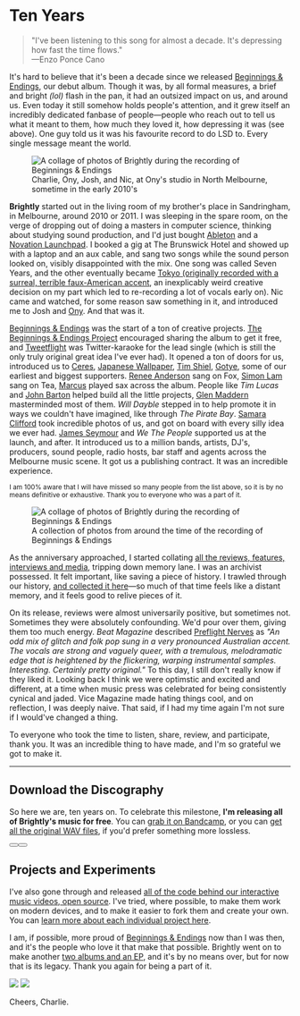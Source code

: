 
# Ten Years

> "I've been listening to this song for almost a decade. It's depressing how fast the time flows."<br />
> —Enzo Ponce Cano

It's hard to believe that it's been a decade since we released [Beginnings & Endings](https://wearebrightly.bandcamp.com/album/beginnings-endings), our debut album. Though it was, by all formal measures, a brief and bright _(lol)_ flash in the pan, it had an outsized impact on us, and around us. Even today it still somehow holds people's attention, and it grew itself an incredibly dedicated fanbase of people—people who reach out to tell us what it meant to them, how much they loved it, how depressing it was (see above). One guy told us it was his favourite record to do LSD to. Every single message meant the world.

<figure>
  <img
    src="/images/ten-years-banner.jpg"
    className="rounded-lg shadow-2xl"
    alt="A collage of photos of Brightly during the recording of Beginnings & Endings"
  />
  <figcaption>
    Charlie, Ony, Josh, and Nic, at Ony's studio in North Melbourne, sometime in
    the early 2010's
  </figcaption>
</figure>

**Brightly** started out in the living room of my brother's place in Sandringham, in Melbourne, around 2010 or 2011. I was sleeping in the spare room, on the verge of dropping out of doing a masters in computer science, thinking about studying sound production, and I'd just bought [Ableton](https://www.ableton.com/) and a [Novation Launchpad](https://novationmusic.com/en/launch). I booked a gig at The Brunswick Hotel and showed up with a laptop and an aux cable, and sang two songs while the sound person looked on, visibly disappointed with the mix. One song was called Seven Years, and the other eventually became [Tokyo (originally recorded with a surreal, terrible faux-American accent](https://www.youtube.com/watch?v=gA77r0aGtpM), an inexplicably weird creative decision on my part which led to re-recording a lot of vocals early on). Nic came and watched, for some reason saw something in it, and introduced me to Josh and [Ony](https://andreieremin.com/). And that was it.

[Beginnings & Endings](https://wearebrightly.bandcamp.com/album/beginnings-endings) was the start of a ton of creative projects. [The Beginnings & Endings Project](https://beginnings.wearebrightly.com) encouraged sharing the album to get it free, and [Tweetflight](https://tweetflight.wearebrightly.com/) was Twitter-karaoke for the lead single (which is still the only truly original great idea I've ever had). It opened a ton of doors for us, introduced us to [Ceres](https://ceresband.bandcamp.com/), [Japanese Wallpaper](https://www.japanese-wallpaper.com/), [Tim Shiel](https://www.timshiel.com/), [Gotye](http://www.gotye.com/), some of our earliest and biggest supporters. [Renee Anderson](https://www.instagram.com/renee_anderson_music) sang on Fox, [Simon Lam](https://www.instagram.com/sssimonlam/) sang on Tea, [Marcus](https://www.instagram.com/marcus.xciii/) played sax across the album. People like _Tim Lucas_ and [John Barton](https://johnbarton.co/) helped build all the little projects, [Glen Maddern](https://glenmaddern.com/) masterminded most of them. _Will Dayble_ stepped in to help promote it in ways we couldn't have imagined, like through _The Pirate Bay_. [Samara Clifford](https://samaraclifford.com/) took incredible photos of us, and got on board with every silly idea we ever had. [James Seymour](https://www.jseymourproduction.com/) and <em>We The People</em> supported us at the launch, and after. It introduced us to a million bands, artists, DJ's, producers, sound people, radio hosts, bar staff and agents across the Melbourne music scene. It got us a publishing contract. It was an incredible experience.

<small>
  I am 100% aware that I will have missed so many people from the list above, so
  it is by no means definitive or exhaustive. Thank you to everyone who was a
  part of it.
</small>

<figure>
  <img
    src="/images/ten-years-collage.webp"
    className="rounded-lg shadow-2xl"
    alt="A collage of photos of Brightly during the recording of Beginnings & Endings"
  />
  <figcaption>
    A collection of photos from around the time of the recording of Beginnings &
    Endings
  </figcaption>
</figure>

As the anniversary approached, I started collating [all the reviews, features, interviews and media](/#reviews-and-media), tripping down memory lane. I was an archivist possessed. It felt important, like saving a piece of history. I trawled through our history, [and collected it here](/)—so much of that time feels like a distant memory, and it feels good to relive pieces of it.

On its release, reviews were almost universarily positive, but sometimes not. Sometimes they were absolutely confounding. We'd pour over them, giving them too much energy. _Beat Magazine_ described [Preflight Nerves](https://tweetflight.wearebrightly.com/) as <em>"An odd mix of glitch and folk pop sung in a very pronounced Australian accent. The vocals are strong and vaguely queer, with a tremulous, melodramatic edge that is heightened by the flickering, warping instrumental samples. Interesting. Certainly pretty original."</em> To this day, I still don't really know if they liked it. Looking back I think we were optimstic and excited and different, at a time when music press was celebrated for being consistently cynical and jaded. Vice Magazine made hating things cool, and on reflection, I was deeply naive. That said, if I had my time again I'm not sure if I would've changed a thing.

To everyone who took the time to listen, share, review, and participate, thank you. It was an incredible thing to have made, and I'm so grateful we got to make it.

---

## Download the Discography

So here we are, ten years on. To celebrate this milestone, **I'm releasing all of Brightly's music for free**. You can [grab it on Bandcamp](https://wearebrightly.bandcamp.com/), or you can [get all the original WAV files](https://github.com/superhighfives/brightly-releases), if you'd prefer something more lossless.

<div className="not-prose dark:text-yellow-400 flex flex-wrap gap-4">
  <Button
    href="https://wearebrightly.bandcamp.com/"
    Icon={SiBandcamp}
    size="sm"
    title="Get the music on Bandcamp"
    className="flex items-center"
  />
  <Button
    href="https://github.com/superhighfives/brightly-releases"
    Icon={SiGithub}
    size="sm"
    title="Get the WAV files on GitHub"
    className="flex items-center"
  />
</div>

## Projects and Experiments

I've also gone through and released [all of the code behind our interactive music videos, open source](https://github.com/superhighfives/brightly). I've tried, where possible, to make them work on modern devices, and to make it easier to fork them and create your own. You can [learn more about each individual project here](https://github.com/superhighfives/brightly).

<div className="not-prose dark:text-yellow-400 space-y-16 p-8 my-16 dark:bg-stone-900 rounded-lg shadow-2xl xl:-ml-8 xl:-mr-8">
  <Projects variant="blog" />
</div>

I am, if possible, more proud of [Beginnings & Endings](https://wearebrightly.bandcamp.com/album/beginnings-endings) now than I was then, and it's the people who love it that make that possible. Brightly went on to make another [two albums and an EP](https://wearebrightly.bandcamp.com/), and it's by no means over, but for now that is its legacy. Thank you again for being a part of it.

<div className="max-w-xs">
  <img className="block dark:hidden" src="images/signature-dark.png" />
  <img className="hidden dark:block" src="images/signature-light.png" />
</div>

Cheers,
Charlie.
